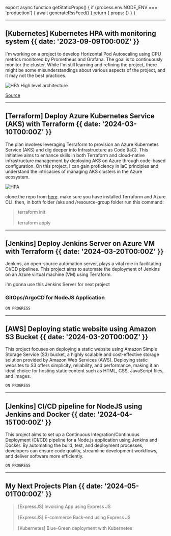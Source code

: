 
export async function getStaticProps() {
  if (process.env.NODE_ENV === 'production') {
    await generateRssFeed()
  }
  return { props: {} }
}

---

## [Kubernetes] Kubernetes HPA with monitoring system {{ date: '2023-09-09T00:00Z' }}

I'm working on a project to develop Horizontal Pod Autoscaling using CPU metrics monitored by Prometheus and Grafana. 
The goal is to continuously monitor the cluster. While I'm still learning and refining the project, 
there might be some misunderstandings about various aspects of the project, and it may not the best practices.

![HPA High level architecture](src/images/HPA.jpg)

[Source](https://github.com/kurniawaanr/HPA.git)

---

## [Terraform] Deploy Azure Kubernetes Service (AKS) with Terraform {{ date: '2024-03-10T00:00Z' }}

The plan involves leveraging Terraform to provision an Azure Kubernetes Service (AKS) and dig deeper into Infrastructure as Code (IaC).
This initiative aims to enhance skills in both Terraform and cloud-native infrastructure management by deploying AKS on Azure through code-based configuration.
On this project, I can gain proficiency in IaC principles and understand the intricacies of managing AKS clusters in the Azure ecosystem.

![HPA](src/images/azure-terraform.png)

clone the repo from [here](https://github.com/kurniawaanr/azure-terraform.git). make sure you have installed Terraform and Azure CLI. 
then, in both folder /aks and /resource-group folder run this command:
> terraform init<br></br>
terraform apply

---
## [Jenkins] Deploy Jenkins Server on Azure VM with Terraform {{ date: '2024-03-20T00:00Z' }}

Jenkins, an open-source automation server, plays a vital role in facilitating CI/CD pipelines. 
This project aims to automate the deployment of Jenkins on an Azure virtual machine (VM) using Terraform.

i'm gonna use this Jenkins Server for next project
### GitOps/ArgoCD for NodeJS Application

```javascript
ON PROGRESS
```

---

## [AWS] Deploying static website using Amazon S3 Bucket {{ date: '2024-03-20T00:00Z' }}

This project focuses on deploying a static website using Amazon Simple Storage Service (S3) bucket, a highly scalable and cost-effective storage solution provided by Amazon Web Services (AWS).
Deploying static websites to S3 offers simplicity, reliability, and performance, making it an ideal choice for hosting static content such as HTML, CSS, JavaScript files, and images.

```javascript
ON PROGRESS
```

---

## [Jenkins] CI/CD pipeline for NodeJS using Jenkins and Docker {{ date: '2024-04-15T00:00Z' }}

This project aims to set up a Continuous Integration/Continuous Deployment (CI/CD) pipeline for a Node.js application using Jenkins and Docker.
By automating the build, test, and deployment processes, developers can ensure code quality, streamline development workflows, and deliver software more efficiently.

```javascript
ON PROGRESS
```

---

## My Next Projects Plan {{ date: '2024-05-01T00:00Z' }}

> [ExpressJS] Invoicing App using Express JS <br></br> [ExpressJS] E-commerce Back-end using Express JS <br></br> [Kubernetes] Blue-Green deployment with Kubernetes
